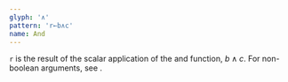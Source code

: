```yaml
---
glyph: '∧'
pattern: 'r←b∧c'
name: And
---
```


`r` is the result of the scalar application of the and function, $b \land c$. For non-boolean arguments, see <primitive key="lcm" />.